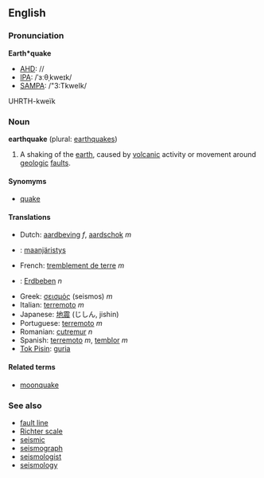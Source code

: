 ==English==
===Pronunciation===
'''Earth*quake'''
*[[AHD]]: //
*[[IPA]]: /ˈɜːθˌkweɪk/
*[[SAMPA]]: /"3:TkweIk/
UHRTH-kwe&iuml;k

===Noun===
'''earthquake''' (plural: [[earthquakes]])

# A shaking of the [[earth]], caused by [[volcanic]] activity or movement around [[geologic]] [[fault]]s.

====Synomyms====
*[[quake]]

====Translations====
*Dutch: [[aardbeving]] ''f'', [[aardschok]] ''m''
*{{fi}}: [[maanjäristys]]
*French: [[tremblement de terre]] ''m''
*{{de}}: [[Erdbeben]] ''n''
*Greek: [[σεισμός]] (seismos) ''m''
*Italian: [[terremoto]] ''m''
*Japanese: [[地震]] (じしん, jishin)
*Portuguese: [[terremoto]] ''m''
*Romanian: [[cutremur]] ''n''
*Spanish: [[terremoto]] ''m'', [[temblor]] ''m''
*[[Tok Pisin]]: [[guria]]

====Related terms====
*[[moonquake]]

===See also===
*[[fault line]]
*[[Richter scale]]
*[[seismic]]
*[[seismograph]]
*[[seismologist]]
*[[seismology]]